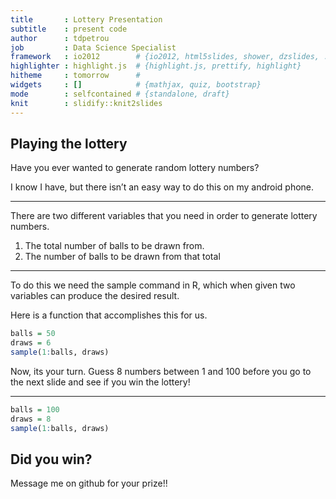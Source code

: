 ```yaml
---
title       : Lottery Presentation
subtitle    : present code
author      : tdpetrou
job         : Data Science Specialist
framework   : io2012        # {io2012, html5slides, shower, dzslides, ...}
highlighter : highlight.js  # {highlight.js, prettify, highlight}
hitheme     : tomorrow      # 
widgets     : []            # {mathjax, quiz, bootstrap}
mode        : selfcontained # {standalone, draft}
knit        : slidify::knit2slides
---
```


## Playing the lottery

Have you ever wanted to generate random lottery numbers?

I know I have, but there isn't an easy way to do this on my android phone.

---

There are two different variables that you need in order to generate lottery numbers.

1. The total number of balls to be drawn from.
2. The number of balls to be drawn from that total

---

To do this we need the sample command in R, which when given two variables can produce the desired result.

Here is a function that accomplishes this for us.

```r
balls = 50
draws = 6
sample(1:balls, draws)
```

Now, its your turn. Guess 8 numbers between 1 and 100 before you go to the next slide and see if you win the lottery!

---

```r
balls = 100
draws = 8
sample(1:balls, draws)
```

## Did you win?

Message me on github for your prize!!

